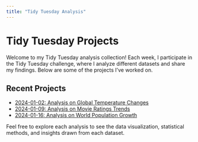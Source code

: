 ---
title: "Tidy Tuesday Analysis"
---

# Tidy Tuesday Projects

Welcome to my Tidy Tuesday analysis collection! Each week, I participate in the Tidy Tuesday challenge, where I analyze different datasets and share my findings. Below are some of the projects I've worked on.

## Recent Projects

- [2024-01-02: Analysis on Global Temperature Changes](2024-01-02-analysis.qmd)
- [2024-01-09: Analysis on Movie Ratings Trends](2024-01-09-analysis.qmd)
- [2024-01-16: Analysis on World Population Growth](2024-01-16-analysis.qmd)

Feel free to explore each analysis to see the data visualization, statistical methods, and insights drawn from each dataset.

